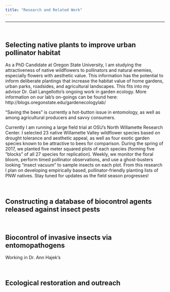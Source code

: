 ```yaml
---
title: "Research and Related Work"
---
```

***
<br>

## Selecting native plants to improve urban pollinator habitat
As a PhD Candidate at Oregon State University, I am studying the attractiveness of native wildflowers to pollinators and natural enemies, especially flowers with aesthetic value. This information has the potential to inform deliberate plantings that increase the habitat value of home gardens, urban parks, roadsides, and agricultural landscapes. This fits into my advisor Dr. Gail Langellotto's ongoing work in garden ecology. More information on our lab's on-goings can be found here:   http://blogs.oregonstate.edu/gardenecologylab/

"Saving the bees" is currently a hot-button issue in entomology, as well as among agricultural producers and savvy consumers.

Currently I am running a large field trial at OSU's North Willamette Research Center. I selected 23 native Willamette Valley wildflower species based on drought tolerance and aesthetic appeal, as well as four exotic garden species known to be attractive to bees for comparison. During the spring of 2017, we planted five meter squared plots of each species (forming five "blocks" of all 27 species for replication). Weekly, we monitor the floral bloom, perform timed pollinator observations, and use a ghost-busters looking "insect vacuum" to sample insects on each plot. From this research I plan on developing empirically based, pollinator-friendly planting lists of PNW natives. Stay tuned for updates as the field season progresses!

<br>

## Constructing a database of biocontrol agents released against insect pests
  
<br>

## Biocontrol of invasive insects via entomopathogens
Working in Dr. Ann Hajek's 

<br>

## Ecological restoration and outreach

<br>
  